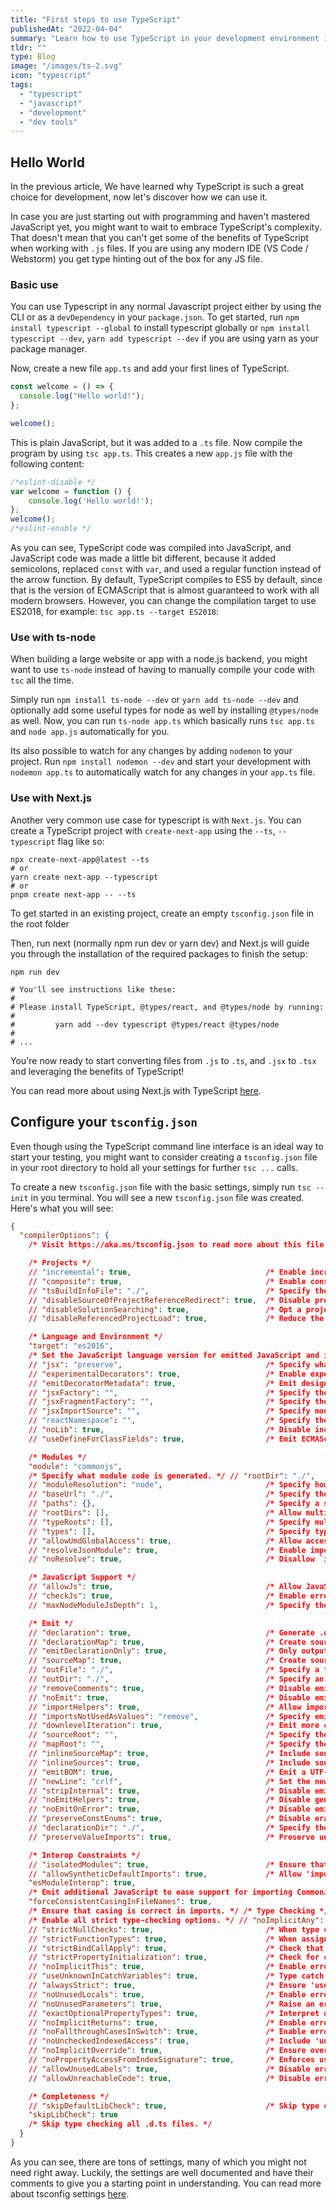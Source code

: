 ```yaml
---
title: "First steps to use TypeScript"
publishedAt: "2022-04-04"
summary: "Learn how to use TypeScript in your development environment in three different ways. From basic usage to full integration into your next project."
tldr: ""
type: Blog
image: "/images/ts-2.svg"
icon: "typescript"
tags:
  - "typescript"
  - "javascript"
  - "development"
  - "dev tools"
---
```


## Hello World

In the previous article, We have learned why TypeScript is such a great choice for
development, now let's discover how we can use it.

In case you are just starting out with programming and haven't mastered JavaScript yet,
you might want to wait to embrace TypeScript's complexity. That doesn't mean that you
can't get some of the benefits of TypeScript when working with `.js` files. If you are
using any modern IDE (VS Code / Webstorm) you get type hinting out of the box for
any JS file.

### Basic use

You can use Typescript in any normal Javascript project either by using the CLI or as
a `devDependency` in your `package.json`. To get started,
run `npm install typescript --global` to install typescript globally
or `npm install typescript --dev`, `yarn add typescript --dev` if you are using yarn as
your package manager.

Now, create a new file `app.ts` and add your first lines of TypeScript.

```ts :app.ts
const welcome = () => {
  console.log("Hello world!");
};

welcome();
```

This is plain JavaScript, but it was added to a `.ts` file. Now compile the program by
using `tsc app.ts`. This creates a new `app.js` file with the following content:

```js:app.js
/*eslint-disable */
var welcome = function () {
    console.log('Hello world!');
};
welcome();
/*eslint-enable */

```

As you can see, TypeScript code was compiled into JavaScript, and JavaScript code was
made a little bit different, because it added semicolons, replaced `const` with `var`, and
used a regular function instead of the arrow function. By default, TypeScript compiles
to ES5 by default, since that is the version of ECMAScript that is almost guaranteed
to work with all modern browsers. However, you can change the compilation target to
use ES2018, for example: `tsc app.ts --target ES2018`:

### Use with ts-node

When building a large website or app with a node.js backend, you might want to use
`ts-node` instead of having to manually compile your code with `tsc` all the time.

Simply run `npm install ts-node --dev` or `yarn add ts-node --dev` and optionally add
some useful types for node as well by installing `@types/node` as well. Now, you can
run `ts-node app.ts` which basically runs `tsc app.ts` and `node app.js` automatically
for you.

Its also possible to watch for any changes by adding `nodemon` to your project. Run
`npm install nodemon --dev` and start your development with `nodemon app.ts` to
automatically watch for any changes in your `app.ts` file.

### Use with Next.js

Another very common use case for typescript is with `Next.js`. You can create a
TypeScript project with `create-next-app` using the `--ts`, `--typescript` flag like so:

```shell
npx create-next-app@latest --ts
# or
yarn create next-app --typescript
# or
pnpm create next-app -- --ts
```

To get started in an existing project, create an empty `tsconfig.json` file in the root
folder

Then, run next (normally npm run dev or yarn dev) and Next.js will guide you through the
installation of the required packages to finish the setup:

```shell
npm run dev

# You'll see instructions like these:
#
# Please install TypeScript, @types/react, and @types/node by running:
#
#         yarn add --dev typescript @types/react @types/node
#
# ...
```

You're now ready to start converting files from `.js` to `.ts`, and `.jsx` to `.tsx` and
leveraging the benefits of TypeScript!

You can read more about using Next.js with
TypeScript [here](https://nextjs.org/docs/basic-features/typescript).

## Configure your `tsconfig.json`

Even though using the TypeScript command line interface is an ideal way to start your
testing, you might want to consider creating a `tsconfig.json` file in your root directory
to hold all your settings for further `tsc ...` calls.

To create a new `tsconfig.json` file with the basic settings, simply run `tsc --init` in
you terminal. You will see a new `tsconfig.json` file was created. Here's what you
will see:

```json lines
{
  "compilerOptions": {
    /* Visit https://aka.ms/tsconfig.json to read more about this file */

    /* Projects */
    // "incremental": true,                              /* Enable incremental compilation */
    // "composite": true,                                /* Enable constraints that allow a TypeScript project to be used with project references. */
    // "tsBuildInfoFile": "./",                          /* Specify the folder for .tsbuildinfo incremental compilation files. */
    // "disableSourceOfProjectReferenceRedirect": true,  /* Disable preferring source files instead of declaration files when referencing composite projects */
    // "disableSolutionSearching": true,                 /* Opt a project out of multi-project reference checking when editing. */
    // "disableReferencedProjectLoad": true,             /* Reduce the number of projects loaded automatically by TypeScript. */

    /* Language and Environment */
    "target": "es2016",
    /* Set the JavaScript language version for emitted JavaScript and include compatible library declarations. */ // "lib": [],                                        /* Specify a set of bundled library declaration files that describe the target runtime environment. */
    // "jsx": "preserve",                                /* Specify what JSX code is generated. */
    // "experimentalDecorators": true,                   /* Enable experimental support for TC39 stage 2 draft decorators. */
    // "emitDecoratorMetadata": true,                    /* Emit design-type metadata for decorated declarations in source files. */
    // "jsxFactory": "",                                 /* Specify the JSX factory function used when targeting React JSX emit, e.g. 'React.createElement' or 'h' */
    // "jsxFragmentFactory": "",                         /* Specify the JSX Fragment reference used for fragments when targeting React JSX emit e.g. 'React.Fragment' or 'Fragment'. */
    // "jsxImportSource": "",                            /* Specify module specifier used to import the JSX factory functions when using `jsx: react-jsx*`.` */
    // "reactNamespace": "",                             /* Specify the object invoked for `createElement`. This only applies when targeting `react` JSX emit. */
    // "noLib": true,                                    /* Disable including any library files, including the default lib.d.ts. */
    // "useDefineForClassFields": true,                  /* Emit ECMAScript-standard-compliant class fields. */

    /* Modules */
    "module": "commonjs",
    /* Specify what module code is generated. */ // "rootDir": "./",                                  /* Specify the root folder within your source files. */
    // "moduleResolution": "node",                       /* Specify how TypeScript looks up a file from a given module specifier. */
    // "baseUrl": "./",                                  /* Specify the base directory to resolve non-relative module names. */
    // "paths": {},                                      /* Specify a set of entries that re-map imports to additional lookup locations. */
    // "rootDirs": [],                                   /* Allow multiple folders to be treated as one when resolving modules. */
    // "typeRoots": [],                                  /* Specify multiple folders that act like `./node_modules/@types`. */
    // "types": [],                                      /* Specify type package names to be included without being referenced in a source file. */
    // "allowUmdGlobalAccess": true,                     /* Allow accessing UMD globals from modules. */
    // "resolveJsonModule": true,                        /* Enable importing .json files */
    // "noResolve": true,                                /* Disallow `import`s, `require`s or `<reference>`s from expanding the number of files TypeScript should add to a project. */

    /* JavaScript Support */
    // "allowJs": true,                                  /* Allow JavaScript files to be a part of your program. Use the `checkJS` option to get errors from these files. */
    // "checkJs": true,                                  /* Enable error reporting in type-checked JavaScript files. */
    // "maxNodeModuleJsDepth": 1,                        /* Specify the maximum folder depth used for checking JavaScript files from `node_modules`. Only applicable with `allowJs`. */

    /* Emit */
    // "declaration": true,                              /* Generate .d.ts files from TypeScript and JavaScript files in your project. */
    // "declarationMap": true,                           /* Create sourcemaps for d.ts files. */
    // "emitDeclarationOnly": true,                      /* Only output d.ts files and not JavaScript files. */
    // "sourceMap": true,                                /* Create source map files for emitted JavaScript files. */
    // "outFile": "./",                                  /* Specify a file that bundles all outputs into one JavaScript file. If `declaration` is true, also designates a file that bundles all .d.ts output. */
    // "outDir": "./",                                   /* Specify an output folder for all emitted files. */
    // "removeComments": true,                           /* Disable emitting comments. */
    // "noEmit": true,                                   /* Disable emitting files from a compilation. */
    // "importHelpers": true,                            /* Allow importing helper functions from tslib once per project, instead of including them per-file. */
    // "importsNotUsedAsValues": "remove",               /* Specify emit/checking behavior for imports that are only used for types */
    // "downlevelIteration": true,                       /* Emit more compliant, but verbose and less performant JavaScript for iteration. */
    // "sourceRoot": "",                                 /* Specify the root path for debuggers to find the reference source code. */
    // "mapRoot": "",                                    /* Specify the location where debugger should locate map files instead of generated locations. */
    // "inlineSourceMap": true,                          /* Include sourcemap files inside the emitted JavaScript. */
    // "inlineSources": true,                            /* Include source code in the sourcemaps inside the emitted JavaScript. */
    // "emitBOM": true,                                  /* Emit a UTF-8 Byte Order Mark (BOM) in the beginning of output files. */
    // "newLine": "crlf",                                /* Set the newline character for emitting files. */
    // "stripInternal": true,                            /* Disable emitting declarations that have `@internal` in their JSDoc comments. */
    // "noEmitHelpers": true,                            /* Disable generating custom helper functions like `__extends` in compiled output. */
    // "noEmitOnError": true,                            /* Disable emitting files if any type checking errors are reported. */
    // "preserveConstEnums": true,                       /* Disable erasing `const enum` declarations in generated code. */
    // "declarationDir": "./",                           /* Specify the output directory for generated declaration files. */
    // "preserveValueImports": true,                     /* Preserve unused imported values in the JavaScript output that would otherwise be removed. */

    /* Interop Constraints */
    // "isolatedModules": true,                          /* Ensure that each file can be safely transpiled without relying on other imports. */
    // "allowSyntheticDefaultImports": true,             /* Allow 'import x from y' when a module doesn't have a default export. */
    "esModuleInterop": true,
    /* Emit additional JavaScript to ease support for importing CommonJS modules. This enables `allowSyntheticDefaultImports` for type compatibility. */ // "preserveSymlinks": true,                         /* Disable resolving symlinks to their realpath. This correlates to the same flag in node. */
    "forceConsistentCasingInFileNames": true,
    /* Ensure that casing is correct in imports. */ /* Type Checking */ "strict": true,
    /* Enable all strict type-checking options. */ // "noImplicitAny": true,                            /* Enable error reporting for expressions and declarations with an implied `any` type.. */
    // "strictNullChecks": true,                         /* When type checking, take into account `null` and `undefined`. */
    // "strictFunctionTypes": true,                      /* When assigning functions, check to ensure parameters and the return values are subtype-compatible. */
    // "strictBindCallApply": true,                      /* Check that the arguments for `bind`, `call`, and `apply` methods match the original function. */
    // "strictPropertyInitialization": true,             /* Check for class properties that are declared but not set in the constructor. */
    // "noImplicitThis": true,                           /* Enable error reporting when `this` is given the type `any`. */
    // "useUnknownInCatchVariables": true,               /* Type catch clause variables as 'unknown' instead of 'any'. */
    // "alwaysStrict": true,                             /* Ensure 'use strict' is always emitted. */
    // "noUnusedLocals": true,                           /* Enable error reporting when a local variables aren't read. */
    // "noUnusedParameters": true,                       /* Raise an error when a function parameter isn't read */
    // "exactOptionalPropertyTypes": true,               /* Interpret optional property types as written, rather than adding 'undefined'. */
    // "noImplicitReturns": true,                        /* Enable error reporting for codepaths that do not explicitly return in a function. */
    // "noFallthroughCasesInSwitch": true,               /* Enable error reporting for fallthrough cases in switch statements. */
    // "noUncheckedIndexedAccess": true,                 /* Include 'undefined' in index signature results */
    // "noImplicitOverride": true,                       /* Ensure overriding members in derived classes are marked with an override modifier. */
    // "noPropertyAccessFromIndexSignature": true,       /* Enforces using indexed accessors for keys declared using an indexed type */
    // "allowUnusedLabels": true,                        /* Disable error reporting for unused labels. */
    // "allowUnreachableCode": true,                     /* Disable error reporting for unreachable code. */

    /* Completeness */
    // "skipDefaultLibCheck": true,                      /* Skip type checking .d.ts files that are included with TypeScript. */
    "skipLibCheck": true
    /* Skip type checking all .d.ts files. */
  }
}
```

As you can see, there are tons of settings, many of which you might not need right
away. Luckily, the settings are well documented and have their comments to give you a
starting point in understanding. You can read more about tsconfig
settings [here](https://aka.ms/tsconfig.json).

